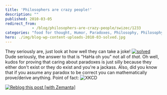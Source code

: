 ```yaml
---
title: 'Philosophers are crazy people!'
description: ""
published: 2010-03-05
redirect_from: 
            - /blog/philosophers-are-crazy-people/swizec/1233
categories: "food for thought, Humor, Paradoxes, Philosophy, Philosophy of Logic, Recreation, Uncategorized"
hero: ./img/blog-wp-content-uploads-2010-03-solved.jpg
---
```


They seriously are, just look at how well they can take a joke! [![](./img/solvedadei5a.jpeg "solved")](./img/blog-wp-content-uploads-2010-03-solved.jpg) Dude seriously, the answer to that is "HaHa oh you" not all of _that_. Oh well, kudos for proving that caring about paradoxes is just silly because they either don't exist or they do exist and you're a jackass. Also, did you know that if you assume any paradox to be correct you can mathematically prove/derive anything. Point of fact: ![](./img/blog-wp-content-uploads-2010-03-principle_of_explosion.png "XKCD")

[![Reblog this post \[with Zemanta\]](http://img.zemanta.com/reblog_e.png?x-id=e60ec404-20d8-4ab6-ac8e-4aa72a47f455)](http://reblog.zemanta.com/zemified/e60ec404-20d8-4ab6-ac8e-4aa72a47f455/ "Reblog this post \[with Zemanta]")
